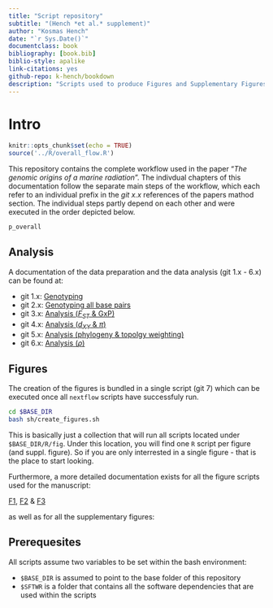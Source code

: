 ```yaml
---
title: "Script repository"
subtitle: "(Hench *et al.* supplement)"
author: "Kosmas Hench"
date: "`r Sys.Date()`"
documentclass: book
bibliography: [book.bib]
biblio-style: apalike
link-citations: yes
github-repo: k-hench/bookdown
description: "Scripts used to produce Figures and Supplementary Figures of 'The genomic origins of a marine radiation' by Hench, McMillan an Puebla"
---
```


# Intro

```r
knitr::opts_chunk$set(echo = TRUE)
source('../R/overall_flow.R')
```

This repository contains the complete workflow used in the paper "*The genomic origins of a marine radiation*".
The indivdual chapters of this documentation follow the separate main steps of the workflow, which each refer to an individual prefix in the _git x.x_ references of the papers mathod section.
The individual steps partly depend on each other and were executed in the order depicted below.

<div style="max-width:800px; margin:auto;">
```r
p_overall
```
</div>

## Analysis

A documentation of the data preparation and the data analysis (git 1.x - 6.x) can be found at:

- git 1.x: [Genotyping](genotyping-i-snps-only.html)
- git 2.x: [Genotyping all base pairs](genotyping-ii-all-callable-sites.html)
- git 3.x: [Analysis (<i>F<sub>ST</sub></i> & GxP)](analysis-i-fst-gxp.html)
- git 4.x: [Analysis (<i>d<sub>XY</sub></i> & $\pi$)](analysis-ii-dxy-pi.html)
- git 5.x: [Analysis (phylogeny & topolgy weighting)](analysis-iii-phylogeny-topology-weighting.html)
- git 6.x: [Analysis ($\rho$)](analysis-iv-rho.html)

## Figures

The creation of the figures is bundled in a single script (git 7) which can be executed once all `nextflow` scripts have successfuly run.

```sh
cd $BASE_DIR
bash sh/create_figures.sh
```

This is basically just a collection that will run all scripts located under `$BASE_DIR/R/fig`.
Under this location, you will find one `R` script per figure (and suppl. figure).
So if you are only interrested in a single figure - that is the place to start looking.

Furthermore, a more detailed documentation exists for all the figure scripts used for the manuscript:

[F1](figure-1.html), [F2](figure-2.html) & [F3](figure-3.html)

as well as for all the supplementary figures:

## Prerequesites

All scripts assume two variables to be set within the bash environment:

  - `$BASE_DIR` is assumed to point to the base folder of this repository
  - `$SFTWR` is a folder that contains all the software dependencies that are used within the scripts

